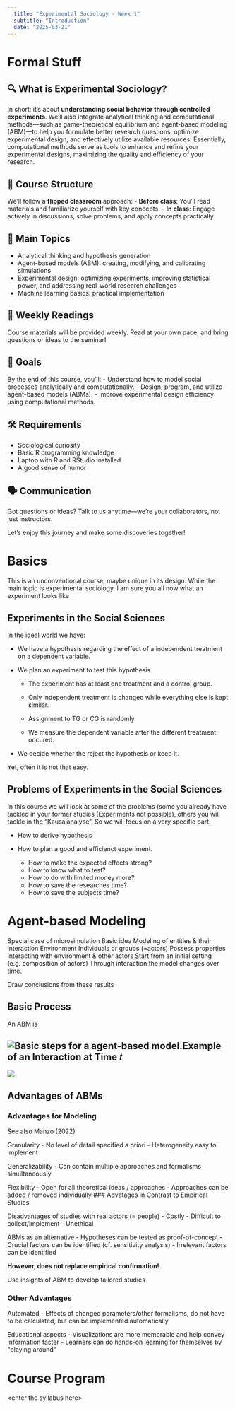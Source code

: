 ```yaml
---
  title: "Experimental Sociology - Week 1"
  subtitle: "Introduction"
  date: "2025-03-21"
---
```


# Formal Stuff

## 🔍 What is Experimental Sociology?

In short: it's about **understanding social behavior through controlled experiments**. We'll also integrate analytical thinking and computational methods—such as game-theoretical equilibrium and agent-based modeling (ABM)—to help you formulate better research questions, optimize experimental design, and effectively utilize available resources. Essentially, computational methods serve as tools to enhance and refine your experimental designs, maximizing the quality and efficiency of your research.

## 🧩 Course Structure

We'll follow a **flipped classroom** approach: - **Before class**: You'll read materials and familiarize yourself with key concepts. - **In class**: Engage actively in discussions, solve problems, and apply concepts practically.

## 📌 Main Topics

-   Analytical thinking and hypothesis generation
-   Agent-based models (ABM): creating, modifying, and calibrating simulations
-   Experimental design: optimizing experiments, improving statistical power, and addressing real-world research challenges
-   Machine learning basics: practical implementation

## 📖 Weekly Readings

Course materials will be provided weekly. Read at your own pace, and bring questions or ideas to the seminar!

## 🎯 Goals

By the end of this course, you'll: - Understand how to model social processes analytically and computationally. - Design, program, and utilize agent-based models (ABMs). - Improve experimental design efficiency using computational methods.

## 🛠️ Requirements

-   Sociological curiosity
-   Basic R programming knowledge
-   Laptop with R and RStudio installed
-   A good sense of humor

## 🗣️ Communication

Got questions or ideas? Talk to us anytime—we're your collaborators, not just instructors.

Let's enjoy this journey and make some discoveries together!

# Basics

This is an unconventional course, maybe unique in its design. While the main topic is experimental sociology. I am sure you all now what an experiment looks like

## Experiments in the Social Sciences

In the ideal world we have:

-   We have a hypothesis regarding the effect of a independent treatment on a dependent variable.

-   We plan an experiment to test this hypothesis

    -   The experiment has at least one treatment and a control group.

    -   Only independent treatment is changed while everything else is kept similar.

    -   Assignment to TG or CG is randomly.

    -   We measure the dependent variable after the different treatment occured.

-   We decide whether the reject the hypothesis or keep it.

Yet, often it is not that easy.

## Problems of Experiments in the Social Sciences

In this course we will look at some of the problems (some you already have tackled in your former studies (Experiments not possible), others you will tackle in the "Kausalanalyse". So we will focus on a very specific part.

-   How to derive hypothesis

-   How to plan a good and efficienct experiment.

    -   How to make the expected effects strong?
    -   How to know what to test?
    -   How to do with limited money more?
    -   How to save the researches time?
    -   How to save the subjects time?

# Agent-based Modeling

Special case of microsimulation Basic idea Modeling of entities & their interaction Environment Individuals or groups (=actors) Possess properties Interacting with environment & other actors Start from an initial setting (e.g. composition of actors) Through interaction the model changes over time.

Draw conclusions from these results

## Basic Process

An ABM is

## ![Basic steps for a agent-based model.](images/clipboard-4137121222.png)Example of an Interaction at Time 𝑡

![](images/clipboard-3033617992.png)

## Advantages of ABMs

### Advantages for Modeling

See also Manzo (2022)

Granularity - No level of detail specified a priori - Heterogeneity easy to implement

Generalizability - Can contain multiple approaches and formalisms simultaneously

Flexibility - Open for all theoretical ideas / approaches - Approaches can be added / removed individually \### Advatages in Contrast to Empirical Studies

Disadvantages of studies with real actors (= people) - Costly - Difficult to collect/implement - Unethical

ABMs as an alternative - Hypotheses can be tested as proof-of-concept - Crucial factors can be identified (cf. sensitivity analysis) - Irrelevant factors can be identified

**However, does not replace empirical confirmation!**

Use insights of ABM to develop tailored studies

### Other Advantages

Automated - Effects of changed parameters/other formalisms, do not have to be calculated, but can be implemented automatically

Educational aspects - Visualizations are more memorable and help convey information faster - Learners can do hands-on learning for themselves by “playing around”

# Course Program

\<enter the syllabus here\>
